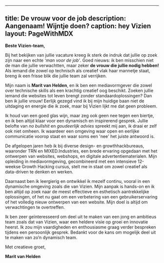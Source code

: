 


---
title: De vrouw voor de job 
description: Aangenaam! Wijntje doen?
caption: hey Vizien
layout: PageWithMDX
---


**Beste Vizien-team,**

Bij het bekijken van jullie vacature kreeg ik sterk de indruk dat jullie op zoek zijn naar een echte *‘man voor de job’*. Goed nieuws: ik ben misschien niet de man die jullie verwachtten, maar zeker **de vrouw die jullie nodig hebben!** Als iemand die zowel op technisch als creatief vlak haar mannetje staat, breng ik een frisse blik die jullie team zal verrijken.

Mijn naam is **Marit van Helden**, en ik ben een mediavormgever die zowel over technische skills als een krachtig creatief oog beschikt. Zoeken jullie iemand die websites tot leven brengt zonder standaardoplossingen? Dan ben ik jullie vrouw! Eerlijk gezegd vind ik bij mijn huidige baan niet de uitdaging en energie die ik zoek, maar bij Vizien lijkt me dat geen probleem.

Ik houd van een goed glas wijn, maar zeg ook geen nee tegen een biertje, en ik ben altijd klaar voor een dynamisch en inspirerend gesprek. Jullie belofte van *no bullshit* en *goudeerlijk advies* spreekt mij aan, ik draai er zelf ook niet omheen. Ik waardeer een omgeving waar open en eerlijke communicatie voorop staat en waar soms een 'nee' het juiste antwoord is.

De afgelopen jaren heb ik bij diverse design- en growthhackbureaus, waaronder TRN en MIXED.Industries, een brede ervaring opgedaan met het ontwerpen van websites, webshops, en digitale advertentiematerialen. Mijn opleiding in mediavormgeving, gecombineerd met een intensieve 12-weekse Growth Hacking cursus, stelt me in staat om zowel creatief als data-driven te denken en werken.

Daarnaast ben ik leergierig en ontwikkel ik mezelf continu, vooral in een dynamische omgeving zoals die van Vizien. Mijn aanpak is hands-on en ik ben altijd op zoek naar de meest effectieve en esthetisch aantrekkelijke oplossingen, of het nu gaat om een verbetering van een gebruikerservaring of het volledig nieuw ontwerpen van een website. Mijn doel is altijd om verwachtingen te overtreffen.

Ik ben zeer geïnteresseerd om deel uit te maken van een jong en ambitieus team zoals dat van Vizien, waar een heldere visie op groei en innovatie heerst. Ik zou mijn vaardigheden en enthousiasme graag verder bespreken tijdens een persoonlijk gesprek.
Bedankt voor de kans om mogelijk deel uit te maken van zo’n dynamisch team.

Met creatieve groet,

**Marit van Helden**


